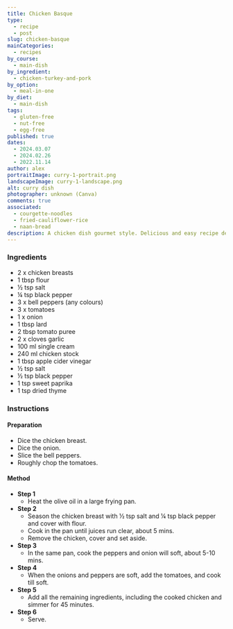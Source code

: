 ```yaml
---
title: Chicken Basque
type:
  - recipe
  - post
slug: chicken-basque
mainCategories:
  - recipes
by_course:
  - main-dish
by_ingredient:
  - chicken-turkey-and-pork
by_option:
  - meal-in-one
by_diet:
  - main-dish
tags:
  - gluten-free
  - nut-free
  - egg-free
published: true
dates:
  - 2024.03.07
  - 2024.02.26
  - 2022.11.14
author: alex
portraitImage: curry-1-portrait.png
landscapeImage: curry-1-landscape.png
alt: curry dish
photographer: unknown (Canva)
comments: true
associated:
  - courgette-noodles
  - fried-cauliflower-rice
  - naan-bread
description: A chicken dish gourmet style. Delicious and easy recipe despite the long list of ingredients. Grandma loved it!
---
```


<Ingredients>

### Ingredients

- 2 x chicken breasts
- 1 tbsp flour
- ½ tsp salt
- ¼ tsp black pepper
- 3 x bell peppers (any colours)
- 3 x tomatoes
- 1 x onion
- 1 tbsp lard
- 2 tbsp tomato puree
- 2 x cloves garlic
- 100 ml single cream
- 240 ml chicken stock
- 1 tbsp apple cider vinegar
- ½ tsp salt
- ½ tsp black pepper
- 1 tsp sweet paprika
- 1 tsp dried thyme

</Ingredients>

<Instructions>

### Instructions

#### Preparation

- Dice the chicken breast.
- Dice the onion.
- Slice the bell peppers.
- Roughly chop the tomatoes.

#### Method

- **Step 1**
  - Heat the olive oil in a large frying pan.
- **Step 2**
  - Season the chicken breast with ½ tsp salt and ¼ tsp black pepper and cover with flour.
  - Cook in the pan until juices run clear, about 5 mins.
  - Remove the chicken, cover and set aside.
- **Step 3**
  - In the same pan, cook the peppers and onion will soft, about 5-10 mins.
- **Step 4**
  - When the onions and peppers are soft, add the tomatoes, and cook till soft.
- **Step 5**
  - Add all the remaining ingredients, including the cooked chicken and simmer for 45 minutes.
- **Step 6**
  - Serve.

</Instructions>
